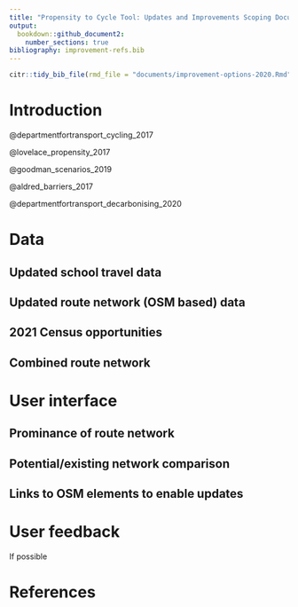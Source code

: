 ```yaml
---
title: "Propensity to Cycle Tool: Updates and Improvements Scoping Document"
output:
  bookdown::github_document2:
    number_sections: true
bibliography: improvement-refs.bib
---
```


```r
citr::tidy_bib_file(rmd_file = "documents/improvement-options-2020.Rmd", messy_bibliography = "~/uaf/allrefs.bib", file = "documents/improvement-refs.bib")
```


# Introduction

@departmentfortransport_cycling_2017

@lovelace_propensity_2017

@goodman_scenarios_2019

@aldred_barriers_2017

@departmentfortransport_decarbonising_2020

# Data

## Updated school travel data

## Updated route network (OSM based) data

## 2021 Census opportunities

## Combined route network

# User interface

## Prominance of route network

## Potential/existing network comparison

## Links to OSM elements to enable updates

# User feedback

If possible

# References

